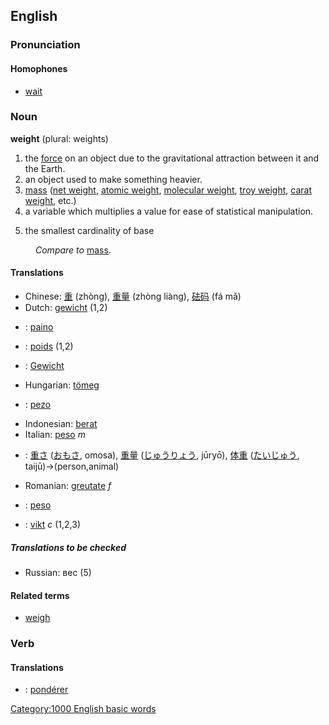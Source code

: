 ==English==
===Pronunciation===
====Homophones====
*[[wait]]

===Noun===
'''weight''' (plural: weights)

#the [[force]] on an object due to the gravitational attraction between it and the Earth.
#an object used to make something heavier.
#[[mass]] ([[net weight]], [[atomic weight]], [[molecular weight]], [[troy weight]], [[carat weight]], etc.)
#a variable which multiplies a value for ease of statistical manipulation.
#{{topology}} the smallest cardinality of base

:''Compare to'' [[mass]].

==== Translations ====
*Chinese: [[重]] (zhòng), [[重量]] (zhòng liàng), [[砝码]] (fá mǎ)
*Dutch: [[gewicht]] (1,2)
*{{fi}}: [[paino]]
*{{fr}}: [[poids]] (1,2)
*{{de}}: [[Gewicht]]
*Hungarian: [[tömeg]]
* {{io}} : [[pezo]]
*Indonesian: [[berat]]
*Italian: [[peso]] ''m''
*{{ja}}: [[重さ]] ([[おもさ]], omosa), [[重量]] ([[じゅうりょう]], jūryō), [[体重]] ([[たいじゅう]], taijū)→(person,animal)
*Romanian: [[greutate]] ''f''
*{{es}}: [[peso]]
*{{sv}}: [[vikt]] ''c'' (1,2,3)

=====Translations to be checked=====
<!--Remove this section once all of the translations below have been moved into the tables above.-->
{{checktrans}}
*Russian: вес (5)

==== Related terms ====
*[[weigh]]
[[Category:1000 English basic words]]

=== Verb ===

==== Translations ====

*{{fr}}: [[pondérer]]